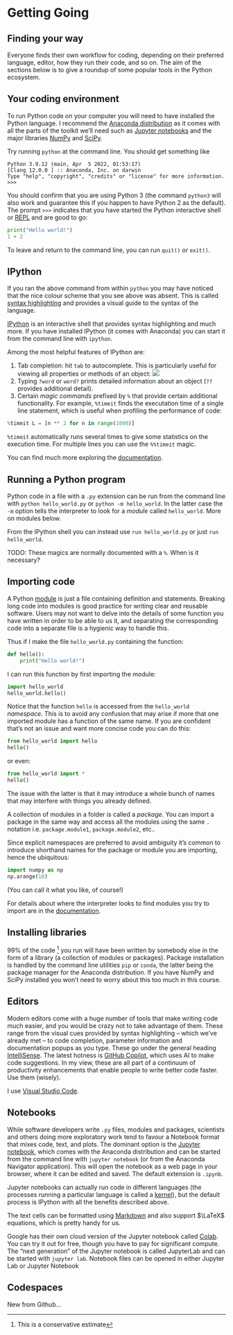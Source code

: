 # Getting Going

## Finding your way

Everyone finds their own workflow for coding, depending on their preferred language, editor, how they run their code, and so on. The aim of the sections below is to give a roundup of some popular tools in the Python ecosystem. 

## Your coding environment

To run Python code on your computer you will need to have installed the Python language. I recommend the [Anaconda distribution](https://www.anaconda.com/products/distribution) as it comes with all the parts of the toolkit we'll need such as [Jupyter notebooks](https://jupyter.org/) and the major libraries [NumPy](https://numpy.org/) and [SciPy](https://scipy.org/).

Try running `python` at the command line. You should get something like

```
Python 3.9.12 (main, Apr  5 2022, 01:53:17) 
[Clang 12.0.0 ] :: Anaconda, Inc. on darwin
Type "help", "copyright", "credits" or "license" for more information.
>>> 
```

You should confirm that you are using Python 3 (the command `python3` will also work and guarantee this if you happen to have Python 2 as the default). The prompt `>>>` indicates that you have started the Python interactive shell or [REPL](https://en.wikipedia.org/wiki/Read%E2%80%93eval%E2%80%93print_loop) and are good to go:  

```python
print("Hello world!")
1 + 2
```

To leave and return to the command line, you can run `quit()` or `exit()`.  

## IPython

If you ran the above command from within `python` you may have noticed that the nice colour scheme that you see above was absent. This is called [syntax highlighting](https://en.wikipedia.org/wiki/Syntax_highlighting) and provides a visual guide to the syntax of the language.

[IPython](https://ipython.readthedocs.io/en/stable/) is an interactive shell that provides syntax highlighting and much more. If you have installed IPython (it comes with Anaconda) you can start it from the command line with `ipython`.

Among the most helpful features of IPython are: 

1. Tab completion: hit `tab` to autocomplete. This is particularly useful for viewing all properties or methods of an object:
![](assets/tab-complete.gif)
2. Typing `?word` or `word?` prints detailed information about an object (`??` provides additional detail). 
3. Certain _magic commands_ prefixed by `%` that provide certain additional functionality. For example, `%timeit` finds the executation time of a single line statement, which is useful when profiling the performance of code:
```python
%timeit L = [n ** 2 for n in range(1000)]
```
`%timeit` automatically runs several times to give some statistics on the execution time. For multiple lines you can use the `%%timeit` magic.

You can find much more exploring the [documentation](https://ipython.readthedocs.io/en/stable/).

## Running a Python program 

Python code in a file with a `.py` extension can be run from the command line with `python hello_world.py` or `python -m hello_world`. In the latter case the `-m` option tells the interpreter to look for a _module_ called `hello_world`. More on modules below. 

From the IPython shell you can instead use `run hello_world.py` or just `run hello_world`.

TODO: These magics are normally documented with a `%`. When is it necessary?

## Importing code

A Python [module](https://docs.python.org/3/tutorial/modules.html) is just a file containing definition and statements. Breaking long code into modules is good practice for writing clear and reusable software. Users may not want to delve into the details of some function you have written in order to be able to us it, and separating the corresponding code into a separate file is a hygienic way to handle this. 

Thus if I make the file `hello_world.py` containing the function:

```python
def hello():
    print("Hello world!")
```

I can run this function by first importing the module:

```python
import hello_world
hello_world.hello()
```

Notice that the function `hello` is accessed from the `hello_world` _namespace_. This is to avoid any confusion that may arise if more that one imported module has a function of the same name. If you are confident that's not an issue and want more concise code you can do this:

```python
from hello_world import hello
hello()
```

or even:

```python
from hello_world import *
hello()
```
The issue with the latter is that it may introduce a whole bunch of names that may interfere with things you already defined.

A collection of modules in a folder is called a _package_. You can import a package in the same way and access all the modules using the same `.` notation i.e. `package.module1`, `package.module2`, etc..

Since explicit namespaces are preferred to avoid ambiguity it's common to introduce shorthand names for the package or module you are importing, hence the ubiquitous: 

```python
import numpy as np
np.arange(10)
```

(You can call it what you like, of course!) 

For details about where the interpreter looks to find modules you try to import are in the [documentation](https://docs.python.org/3/tutorial/modules.html).


## Installing libraries

99% of the code [^1] you run will have been written by somebody else in the form of a library (a collection of modules or packages). Package installation is handled by the command line utilities `pip` or `conda`, the latter being the package manager for the Anaconda distribution. If you have NumPy and SciPy installed you won't need to worry about this too much in this course.  

[^1]: This is a conservative estimate


## Editors

Modern editors come with a huge number of tools that make writing code much easier, and you would be crazy not to take advantage of them. These range from the visual cues provided by syntax highlighting – which we've already met – to code completion, parameter information and documentation popups as you type. These go under the general heading [IntelliSense](https://code.visualstudio.com/docs/editor/intellisense). The latest hotness is [GitHub Copilot](https://github.com/features/copilot), which uses AI to make code suggestions. In my view, these are all part of a continuum of productivity enhancements that enable people to write better code faster. Use them (wisely). 

I use [Visual Studio Code](https://code.visualstudio.com/).

## Notebooks

While software developers write `.py` files, modules and packages, scientists and others doing more exploratory work tend to favour a Notebook format that mixes code, text, and plots. The dominant option is the [Jupyter notebook](https://jupyter-notebook.readthedocs.io/en/latest/), which comes with the Anaconda distribution and can be started from the command line with `jupyter notebook` (or from the Anaconda Navigator application). This will open the notebook as a web page in your browser, where it can be edited and saved. The default extension is `.ipynb`.

Jupyter notebooks can actually run code in different languages (the processes running a particular language is called a [kernel](https://docs.jupyter.org/en/latest/projects/kernels.html)), but the default process is IPython with all the benefits described above.

The text cells can be formatted using [Markdown](https://jupyter-notebook.readthedocs.io/en/latest/examples/Notebook/Working%20With%20Markdown%20Cells.html) and also support $\LaTeX$ equations, which is pretty handy for us.

Google has their own cloud version of the Jupyter notebook called [Colab](https://colab.research.google.com/). You can try it out for free, though you have to pay for significant compute. The "next generation" of the Jupyter notebook is called JupyterLab and can be started with `jupyter lab`. Notebook files can be opened in either Jupyter Lab or Jupyter Notebook

## Codespaces

New from Github...
